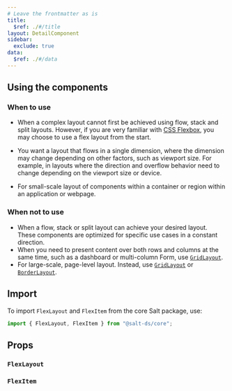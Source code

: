 ```yaml
---
# Leave the frontmatter as is
title:
  $ref: ./#/title
layout: DetailComponent
sidebar:
  exclude: true
data:
  $ref: ./#/data
---
```


## Using the components

### When to use

- When a complex layout cannot first be achieved using flow, stack and split layouts. However, if you are very familiar with [CSS Flexbox](https://css-tricks.com/snippets/css/a-guide-to-flexbox/), you may choose to use a flex layout from the start.

- You want a layout that flows in a single dimension, where the dimension may change depending on other factors, such as viewport size. For example, in layouts where the direction and overflow behavior need to change depending on the viewport size or device.

- For small-scale layout of components within a container or region within an application or webpage.

### When not to use

- When a flow, stack or split layout can achieve your desired layout. These components are optimized for specific use cases in a constant direction.
- When you need to present content over both rows and columns at the same time, such as a dashboard or multi-column Form, use [`GridLayout`](../grid-layout/).
- For large-scale, page-level layout. Instead, use [`GridLayout`](../grid-layout/) or [`BorderLayout`](../border-layout/).

## Import

To import `FlexLayout` and `FlexItem` from the core Salt package, use:

```js
import { FlexLayout, FlexItem } from "@salt-ds/core";
```

## Props

### `FlexLayout`

<PropsTable packageName="core" componentName="FlexLayout" />

### `FlexItem`

<PropsTable packageName="core" componentName="FlexItem" />
